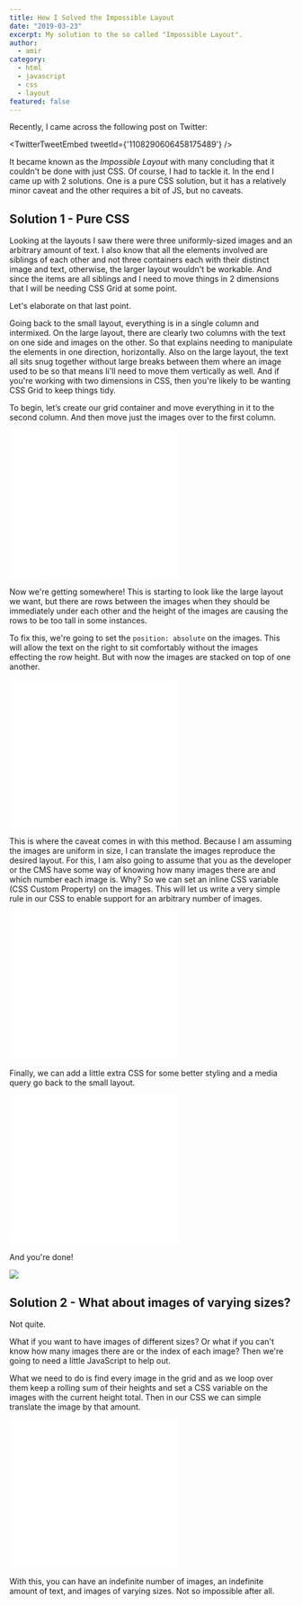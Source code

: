 ```yaml
---
title: How I Solved the Impossible Layout
date: "2019-03-23"
excerpt: My solution to the so called "Impossible Layout".
author:
  - amir
category:
  - html
  - javascript
  - css
  - layout
featured: false
---
```


Recently, I came across the following post on Twitter:

<TwitterTweetEmbed
  tweetId={'1108290606458175489'}
/>

It became known as the _Impossible Layout_ with many concluding that it couldn't be done with just CSS. Of course, I had to tackle it. In the end I came up with 2 solutions. One is a pure CSS solution, but it has a relatively minor caveat and the other requires a bit of JS, but no caveats.

## Solution 1 - Pure CSS

Looking at the layouts I saw there were three uniformly-sized images and an arbitrary amount of text. I also know that all the elements involved are siblings of each other and not three containers each with their distinct image and text, otherwise, the larger layout wouldn't be workable. And since the items are all siblings and I need to move things in 2 dimensions that I will be needing CSS Grid at some point.

Let's elaborate on that last point.

Going back to the small layout, everything is in a single column and intermixed. On the large layout, there are clearly two columns with the text on one side and images on the other. So that explains needing to manipulate the elements in one direction, horizontally. Also on the large layout, the text all sits snug together without large breaks between them where an image used to be so that means Ii'll need to move them vertically as well. And if you're working with two dimensions in CSS, then you're likely to be wanting CSS Grid to keep things tidy.

To begin, let’s create our grid container and move everything in it to the second column. And then move just the images over to the first column.

<iframe
  height="265"
  style={{ width: "100%" }}
  scrolling="no"
  title="Impossible Layout - CSS Grid only"
  src="//codepen.io/arkmuntasser/embed/eXboKv/?height=265&theme-id=dark&default-tab=html,result"
  frameBorder="no"
  allowtransparency="true"
  allowFullScreen={true}
>
  See the Pen{" "}
  <a href="https://codepen.io/arkmuntasser/pen/eXboKv/">
    Impossible Layout - CSS Grid only
  </a>{" "}
  by Amir R Muntasser (
  <a href="https://codepen.io/arkmuntasser">@arkmuntasser</a>) on{" "}
  <a href="https://codepen.io">CodePen</a>.
</iframe>

Now we're getting somewhere! This is starting to look like the large layout we want, but there are rows between the images when they should be immediately under each other and the height of the images are causing the rows to be too tall in some instances.

To fix this, we're going to set the `position: absolute` on the images. This will allow the text on the right to sit comfortably without the images effecting the row height. But with now the images are stacked on top of one another.

<iframe
  height="265"
  style={{ width: "100%" }}
  scrolling="no"
  title="Impossible Layout - CSS Grid + Absolute Positioning"
  src="//codepen.io/arkmuntasser/embed/MxZRZJ/?height=265&theme-id=dark&default-tab=html,result"
  frameBorder="no"
  allowtransparency="true"
  allowFullScreen={true}
>
  See the Pen{" "}
  <a href="https://codepen.io/arkmuntasser/pen/MxZRZJ/">
    Impossible Layout - CSS Grid + Absolute Positioning
  </a>{" "}
  by Amir R Muntasser (
  <a href="https://codepen.io/arkmuntasser">@arkmuntasser</a>) on{" "}
  <a href="https://codepen.io">CodePen</a>.
</iframe>

This is where the caveat comes in with this method. Because I am assuming the images are uniform in size, I can translate the images reproduce the desired layout. For this, I am also going to assume that you as the developer or the CMS have some way of knowing how many images there are and which number each image is. Why? So we can set an inline CSS variable (CSS Custom Property) on the images. This will let us write a very simple rule in our CSS to enable support for an arbitrary number of images.

<iframe
  height="265"
  style={{ width: "100%" }}
  scrolling="no"
  title="Impossible Layout - CSS Grid only"
  src="//codepen.io/arkmuntasser/embed/YgdMgd/?height=265&theme-id=dark&default-tab=html,result"
  frameBorder="no"
  allowtransparency="true"
  allowFullScreen={true}
>
  See the Pen{" "}
  <a href="https://codepen.io/arkmuntasser/pen/YgdMgd/">
    Impossible Layout - CSS Grid only
  </a>{" "}
  by Amir R Muntasser (
  <a href="https://codepen.io/arkmuntasser">@arkmuntasser</a>) on{" "}
  <a href="https://codepen.io">CodePen</a>.
</iframe>

Finally, we can add a little extra CSS for some better styling and a media query go back to the small layout.

<iframe
  height="265"
  style={{ width: "100%" }}
  scrolling="no"
  title="Impossible Layout - Final"
  src="//codepen.io/arkmuntasser/embed/YgdbKg/?height=265&theme-id=dark&default-tab=html,result"
  frameBorder="no"
  allowtransparency="true"
  allowFullScreen={true}
>
  See the Pen{" "}
  <a href="https://codepen.io/arkmuntasser/pen/YgdbKg/">
    Impossible Layout - Final
  </a>{" "}
  by Amir R Muntasser (
  <a href="https://codepen.io/arkmuntasser">@arkmuntasser</a>) on{" "}
  <a href="https://codepen.io">CodePen</a>.
</iframe>

And you're done!

![](https://cdn.glitch.com/2caac55b-1244-4a5a-9e9c-6389d180ccf7%2Ftenor.gif?1553317759077)

## Solution 2 - What about images of varying sizes?

Not quite.

What if you want to have images of different sizes? Or what if you can't know how many images there are or the index of each image? Then we're going to need a little JavaScript to help out.

What we need to do is find every image in the grid and as we loop over them keep a rolling sum of their heights and set a CSS variable on the images with the current height total. Then in our CSS we can simple translate the image by that amount.

<iframe
  height="265"
  style={{ width: "100%" }}
  scrolling="no"
  title="Impossible Layout - Solved!"
  src="//codepen.io/arkmuntasser/embed/PLXvWP/?height=265&theme-id=dark&default-tab=html,result"
  frameBorder="no"
  allowtransparency="true"
  allowFullScreen={true}
>
  See the Pen{" "}
  <a href="https://codepen.io/arkmuntasser/pen/PLXvWP/">
    Impossible Layout - Solved!
  </a>{" "}
  by Amir R Muntasser (
  <a href="https://codepen.io/arkmuntasser">@arkmuntasser</a>) on{" "}
  <a href="https://codepen.io">CodePen</a>.
</iframe>

With this, you can have an indefinite number of images, an indefinite amount of text, and images of varying sizes. Not so impossible after all.
